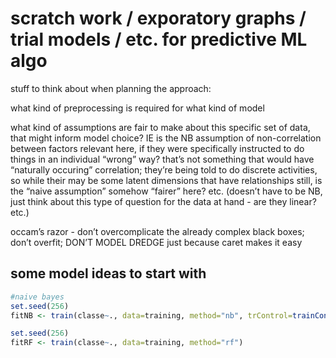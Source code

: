 scratch work / exporatory graphs / trial models / etc. for predictive ML algo
====================================

stuff to think about when planning the approach:

what kind of preprocessing is required for what kind of model

what kind of assumptions are fair to make about this specific set of data, that might inform model choice?  IE is the NB assumption of non-correlation between factors relevant here, if they were specifically instructed to do things in an individual "wrong" way?  that's not something that would have "naturally occuring" correlation; they're being told to do discrete activities, so while their may be some latent dimensions that have relationships still, is the "naive assumption" somehow "fairer" here? etc. (doesn't have to be NB, just think about this type of question for the data at hand - are they linear? etc.)

occam's razor - don't overcomplicate the already complex black boxes; don't overfit; DON'T MODEL DREDGE just because caret makes it easy

## some model ideas to start with

```r
#naive bayes
set.seed(256)
fitNB <- train(classe~., data=training, method="nb", trControl=trainControl(method="cv"))
```

```r
set.seed(256)
fitRF <- train(classe~., data=training, method="rf")
```


